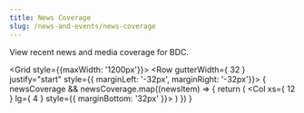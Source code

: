 ```yaml
---
title: News Coverage
slug: /news-and-events/news-coverage
---
```


<PageContent title="News Coverage" maxWidth="1000px">
  View recent news and media coverage for BDC.

  <Grid style={{maxWidth: '1200px'}}>
    <Row gutterWidth={ 32 } justify="start" style={{ marginLeft: '-32px', marginRight: '-32px'}}>
      {
        newsCoverage && newsCoverage.map((newsItem) => {
          return (
            <Col xs={ 12 } lg={ 4 } style={{ marginBottom: '32px' }}>
              <NewsCard newsItem={newsItem} noIcon/>
            </Col>
          )
        })
      }
    </Row>
  </Grid>
</PageContent>